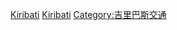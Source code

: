 {{Commonscat|Airports in Kiribati}}

[[Category:大洋洲機場|Kiribati]]
[[Category:各國機場|Kiribati]]
[[Category:吉里巴斯交通|Category:吉里巴斯交通]]